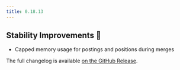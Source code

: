 ```yaml
---
title: 0.18.13
---
```


## Stability Improvements 💪

- Capped memory usage for postings and positions during merges

The full changelog is available [on the GitHub Release](https://github.com/paradedb/paradedb/releases/tag/v0.18.13).

